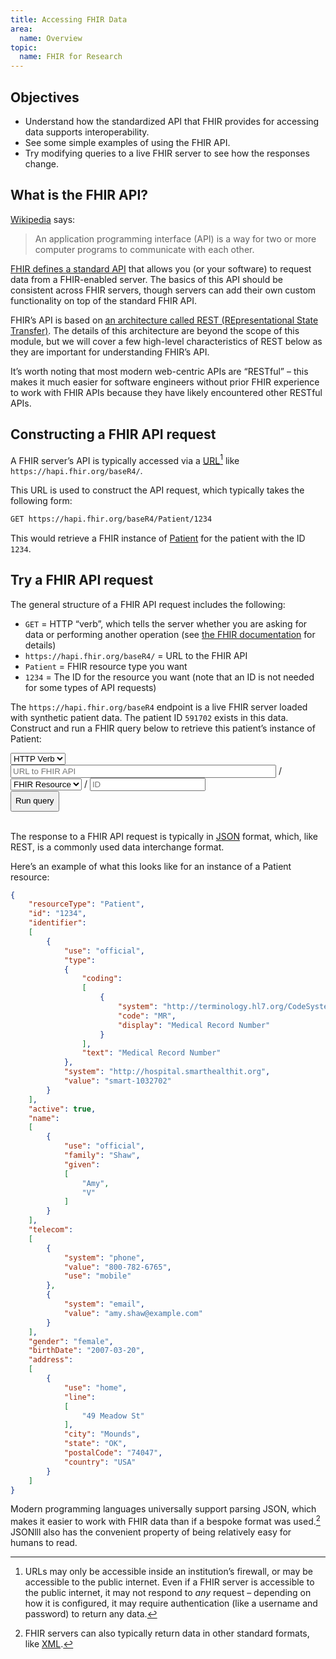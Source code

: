 ```yaml
---
title: Accessing FHIR Data
area:
  name: Overview
topic:
  name: FHIR for Research
---
```


## Objectives

-   Understand how the standardized API that FHIR provides for accessing data supports interoperability.
-   See some simple examples of using the FHIR API.
-   Try modifying queries to a live FHIR server to see how the responses change.

## What is the FHIR API?

[Wikipedia](https://en.wikipedia.org/wiki/API) says:

> An application programming interface (API) is a way for two or more computer programs to communicate with each other.

[FHIR defines a standard API](https://www.hl7.org/fhir/http.html) that allows you (or your software) to request data from a FHIR-enabled server. The basics of this API should be consistent across FHIR servers, though servers can add their own custom functionality on top of the standard FHIR API.

FHIR's API is based on [an architecture called REST (REpresentational State Transfer)](https://www.ibm.com/topics/rest-apis). The details of this architecture are beyond the scope of this module, but we will cover a few high-level characteristics of REST below as they are important for understanding FHIR's API.

It's worth noting that most modern web-centric APIs are "RESTful" -- this makes it much easier for software engineers without prior FHIR experience to work with FHIR APIs because they have likely encountered other RESTful APIs.

## Constructing a FHIR API request

A FHIR server's API is typically accessed via a [URL](https://developer.mozilla.org/en-US/docs/Learn/Common_questions/Web_mechanics/What_is_a_URL)[^1] like `https://hapi.fhir.org/baseR4/`.

[^1]: URLs may only be accessible inside an institution's firewall, or may be accessible to the public internet. Even if a FHIR server is accessible to the public internet, it may not respond to *any* request -- depending on how it is configured, it may require authentication (like a username and password) to return any data.

This URL is used to construct the API request, which typically takes the following form:

``` markdown
GET https://hapi.fhir.org/baseR4/Patient/1234
```

This would retrieve a FHIR instance of [Patient](https://www.hl7.org/fhir/patient.html) for the patient with the ID `1234`.

::: {.callout-note .column-page collapse="true"}
## Try a FHIR API request

The general structure of a FHIR API request includes the following:

-   `GET` = HTTP "verb", which tells the server whether you are asking for data or performing another operation (see [the FHIR documentation](https://www.hl7.org/fhir/http.html#trules) for details)
-   `https://hapi.fhir.org/baseR4/` = URL to the FHIR API
-   `Patient` = FHIR resource type you want
-   `1234` = The ID for the resource you want (note that an ID is not needed for some types of API requests)

The `https://hapi.fhir.org/baseR4` endpoint is a live FHIR server loaded with synthetic patient data. The patient ID `591702` exists in this data. Construct and run a FHIR query below to retrieve this patient's instance of Patient:

<!--# Proof of concept "run live query" widget is below -- this needs to get replaced with something much more robust that allows the user to construct the request themselves. -->

```{=html}
<div class="d-xl-flex row justify-content-around g-3">
  <div class="col-xl-4 mb-2 my-xl-auto mx-auto mx-xl-2" style="width:10rem;">
    <select id="accessing-fhir-data-query-http-verb" class="form-select" aria-label="Select a FHIR Resource" name="query-http-verb">
      <option selected>HTTP Verb</option>
      <option value="GET">GET</option>
      <option value="POST">POST</option>
      <option value="HEAD">HEAD</option>
      <option value="PATCH">PATCH</option>
      <option value="PUT">PUT</option>
      <option value="DELETE">DELETE</option>
    </select>
  </div>

  <div class="col-xl-4 mb-2 my-xl-auto">
    <div class="input-group">
      <input type="text" class="form-control form-control-sm" placeholder="URL to FHIR API" aria-label="URL to FHIR API" name="query-base-uri" size="50">

      <span class="input-group-text">/</span>

      <select id="accessing-fhir-data-query-resource" class="form-select form-select-sm" aria-label="Select a FHIR Resource" name="query-resource">
        <option selected>FHIR Resource</option>
        <option value="Patient">Patient</option>
        <option value="Observation">Observation</option>
      </select>

      <span class="input-group-text">/</span>

      <input type="text" class="form-control form-control-sm" placeholder="ID" aria-label="FHIR resource ID" name="query-id">
    </div>

  </div>

  <div class="col-xl-4 mb-2 my-xl-auto mx-2 text-center">
    <button class="btn btn-sm btn-primary rounded py-2 py-xl-1" style="line-height:2;" onclick="getPatient()">Run query</button>
  </div>
</div>

<br />

<div id="query-output"></div>
```
:::

The response to a FHIR API request is typically in [JSON](https://en.wikipedia.org/wiki/JSON) format, which, like REST, is a commonly used data interchange format.

Here's an example of what this looks like for an instance of a Patient resource:

<!--# Maybe do something like this for showing JSON? https://codepen.io/WartClaes/pen/QGGPJL -->

``` json
{
    "resourceType": "Patient",
    "id": "1234",
    "identifier":
    [
        {
            "use": "official",
            "type":
            {
                "coding":
                [
                    {
                        "system": "http://terminology.hl7.org/CodeSystem/v2-0203",
                        "code": "MR",
                        "display": "Medical Record Number"
                    }
                ],
                "text": "Medical Record Number"
            },
            "system": "http://hospital.smarthealthit.org",
            "value": "smart-1032702"
        }
    ],
    "active": true,
    "name":
    [
        {
            "use": "official",
            "family": "Shaw",
            "given":
            [
                "Amy",
                "V"
            ]
        }
    ],
    "telecom":
    [
        {
            "system": "phone",
            "value": "800-782-6765",
            "use": "mobile"
        },
        {
            "system": "email",
            "value": "amy.shaw@example.com"
        }
    ],
    "gender": "female",
    "birthDate": "2007-03-20",
    "address":
    [
        {
            "use": "home",
            "line":
            [
                "49 Meadow St"
            ],
            "city": "Mounds",
            "state": "OK",
            "postalCode": "74047",
            "country": "USA"
        }
    ]
}
```

Modern programming languages universally support parsing JSON, which makes it easier to work with FHIR data than if a bespoke format was used.[^2] JSONlll also has the convenient property of being relatively easy for humans to read.

[^2]: FHIR servers can also typically return data in other standard formats, like [XML](https://en.wikipedia.org/wiki/XML).

```{=html}
<script>
  let getPatient = function() {
    let outputNode = document.getElementById('query-output');
    outputNode.innerHTML = ""; // clear any previous results

    let baseUriInput = document.querySelector("[name='query-base-uri']");
    let resourceInput = document.querySelector("[name='query-resource']");
    let idInput = document.querySelector("[name='query-id']");

    let method = document.querySelector("[name='query-http-verb']").value;


    // validate selected http verb
    if( method != "GET" ) {
      outputNode.innerHTML = `
        <div class="alert alert-danger">The FHIR query in this situation must be <b>GET</b>. Please try again.</div>
      `;
      return false;
    }


    // construct & validate full url
    if((baseUriInput.value == null) || (baseUriInput.value == "")) {
      outputNode.innerHTML = `
        <div class="alert alert-danger">The FHIR query base URI in this situation should be <b>https://hapi.fhir.org/baseR4</b>. Please try again.</div>
      `;
      return false;
    }
    if((resourceInput.value != "Patient") && (resourceInput.value != "Observation")) {
      outputNode.innerHTML = `
        <div class="alert alert-danger">The FHIR query base URI in this situation should be <b>Patient</b>. Please try again.</div>
      `;
      return false;
    }
    if((idInput.value == null) || (idInput.value == "")) {
      outputNode.innerHTML = `
        <div class="alert alert-danger">The FHIR query ID in this situation should be <b>591702</b>. Please try again.</div>
      `;
      return false;
    }
    let url = baseUriInput.value + "/" + resourceInput.value + "/" + idInput.value;


    // fetch request and construct response view
    fetch(url, {method: method})
    .then(res => res.text())
    .then(function (res) {
      let viewerString = jsonViewer(res, true);
      if( viewerString === null ) {
        outputNode.innerHTML = `
          <div class="alert alert-danger">
            FHIR query returned incorrect JSON syntax. Query response:
            <hr />
            ${res}
          </div>
        `
      }
      else {
        outputNode.innerHTML = `
          <div>
            <ul class="nav nav-tabs" id="outputTabs" role="tablist">
              <li class="nav-item" role="presentation">
                <button class="nav-link active" id="outputViewerTab" data-bs-toggle="tab" data-bs-target="#outputViewer" type="button" role="tab" aria-controls="outputViewer" aria-selected="true">Viewer</button>
              </li>
              <li class="nav-item" role="presentation">
                <button class="nav-link" id="outputJsonTab" data-bs-toggle="tab" data-bs-target="#outputJson" type="button" role="tab" aria-controls="outputJson" aria-selected="false">JSON</button>
              </li>
            </ul>
            <div class="tab-content" id="outputTabContent" style="height:50vh;overflow:scroll;">
              <div class="tab-pane fade show active" id="outputViewer" role="tabpanel" aria-labelledby="outputViewerTab"></div>
              <div class="tab-pane fade" id="outputJson" role="tabpanel" aria-labelledby="outputJsonTab"></div>
            </div>
          </div>
        `;
        document.querySelector("#outputViewer").appendChild( parseHTML( viewerString ) );
        document.querySelector("#outputJson").innerHTML = `
          <div class="sourceCode">
            <pre class="sourceCode json code-with-copy"><code class="sourceCode json">${res}</code></pre>
          </div>
        `;

      }
    })
    .catch(function(err) {
      // This is where you run code if the server returns any errors
      console.log("Failed to fetch patient: ", err)
      outputNode.innerHTML = `
        <div class="alert alert-danger">FHIR query failed. The correct FHIR query is <b>GET https://hapi.fhir.org/baseR4/Patient/591702</b>. Please try again.</div>
      `
    });

    return false;
  };
</script>
```
